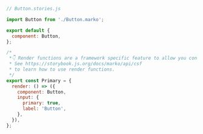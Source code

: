```js
// Button.stories.js

import Button from './Button.marko';

export default {
  component: Button,
};

/*
 *👇 Render functions are a framework specific feature to allow you control on how the component renders.
 * See https://storybook.js.org/docs/marko/api/csf
 * to learn how to use render functions.
 */
export const Primary = {
  render: () => ({
    component: Button,
    input: {
      primary: true,
      label: 'Button',
    },
  }),
};
```
